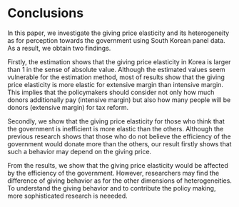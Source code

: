 # Conclusions

In this paper, we investigate the giving price elasticity and its heterogeneity as for perception towards the government using South Korean panel data. As a result, we obtain two findings.

Firstly, the estimation shows that the giving price elasticity in Korea is larger than 1 in the sense of absolute value. Although the estimated values seem vulnerable for the estimation method, most of results show that the giving price elasticity is more elastic for extensive margin than intensive margin. This implies that the policymakers should consider not only how much donors additionally pay (intensive margin) but also how many people will be donors (extensive margin) for tax reform.

Secondly, we show that the giving price elasticity for those who think that the government is inefficient is more elastic than the others. Although the previous research shows that those who do not believe the efficiency of the government would donate more than the others, our result firstly shows that such a behavior may depend on the giving price. 

From the results, we show that the giving price elasticity would be affected by the efficiency of the government. However, researchers may find the difference of giving behavior as for the other dimensions of heterogeneities. To understand the giving behavior and to contribute the policy making, more sophisticated research is neeeded.
